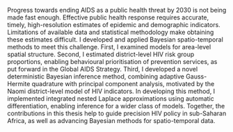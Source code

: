 Progress towards ending AIDS as a public health threat by 2030 is not being made fast enough.
Effective public health response requires accurate, timely, high-resolution estimates of epidemic and demographic indicators.
Limitations of available data and statistical methodology make obtaining these estimates difficult.
I developed and applied Bayesian spatio-temporal methods to meet this challenge.
First, I examined models for area-level spatial structure.
<!-- , finding that... -->
Second, I estimated district-level HIV risk group proportions, enabling behavioural prioritisation of prevention services, as put forward in the Global AIDS Strategy.
Third, I developed a novel deterministic Bayesian inference method, combining adaptive Gauss-Hermite quadrature with principal component analysis, motivated by the Naomi district-level model of HIV indicators.
In developing this method, I implemented integrated nested Laplace approximations using automatic differentiation, enabling inference for a wider class of models.
Together, the contributions in this thesis help to guide precision HIV policy in sub-Saharan Africa, as well as advancing Bayesian methods for spatio-temporal data.
